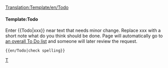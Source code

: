 <noinclude>[[Translation:Template/en/Todo]]</noinclude>{{en/Ambox| type  = notice
| image = en/Klipper.png
| text  = <strong>To Do</strong><br />{{{1|Whoever added this template didn't specify what was to be done, so it should be removed or updated with the correct action.}}}
}}<includeonly>{{{2|[[Category:en/To do]]}}}</includeonly><noinclude>

====Template:Todo====
Enter <nowiki>{{</nowiki>Todo<nowiki>|xxx}}</nowiki> near text that needs minor change. Replace xxx with a short note what do you think should be done. Page will automatically go to [[:Category:en/To do|an overall To Do list]] and someone will later review the request.
<pre>{{en/Todo|check spelling}}</pre>

[[Category:en/Message boxes|T]]</noinclude>